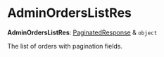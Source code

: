 
# AdminOrdersListRes

 **AdminOrdersListRes**: [PaginatedResponse](../interfaces/medusa.PaginatedResponse.mdx) & `object`

The list of orders with pagination fields.
